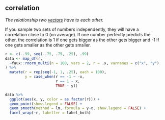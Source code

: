## correlation

<dfn>The relationship two [vectors](v.html#vector) have to each other.</dfn>

If you sample two sets of numbers independently, they will have a correlation close to 0 (on average). If one number perfectly predicts the other, the correlation is 1 if one gets bigger as the other gets bigger and -1 if one gets smaller as the other gets smaller.

```r
r <- c(-.99, seq(-.75, .75, .25), .99)
data <- map_df(r, 
  ~faux::rnorm_multi(n = 100, vars = 2, r = .x, varnames = c("x", "y"), empirical = TRUE)
) %>%
  mutate(r = rep(seq(-1, 1, .25), each = 100),
         y = case_when(r == -1 ~ -x,
                       r == 1 ~ x,
                       TRUE ~ y))

data %>%
  ggplot(aes(x, y, color = as.factor(r))) +
  geom_point(show.legend = FALSE) +
  geom_smooth(method = lm, formula = y~x, show.legend = FALSE) +
  facet_wrap(~r, labeller = label_both)
```
